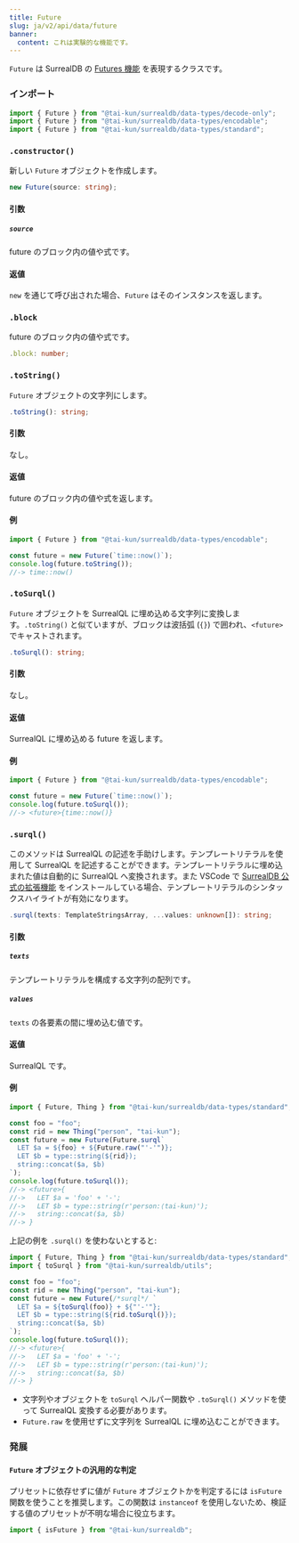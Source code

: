 ```yaml
---
title: Future
slug: ja/v2/api/data/future
banner:
  content: これは実験的な機能です。
---
```



`Future` は SurrealDB の [Futures 機能](https://surrealdb.com/docs/surrealql/datamodel/futures) を表現するクラスです。

### インポート

```ts
import { Future } from "@tai-kun/surrealdb/data-types/decode-only";
import { Future } from "@tai-kun/surrealdb/data-types/encodable";
import { Future } from "@tai-kun/surrealdb/data-types/standard";
```

### `.constructor()`

新しい `Future` オブジェクトを作成します。

```ts
new Future(source: string);
```

#### 引数

##### `source`

future のブロック内の値や式です。

#### 返値

`new` を通じて呼び出された場合、`Future` はそのインスタンスを返します。

### `.block` <Badge variant="instance" /><Badge variant="property" /><Badge variant="decodeonly" />

future のブロック内の値や式です。

```ts
.block: number;
```

### `.toString()` <Badge variant="instance" /><Badge variant="method" /><Badge variant="encodable" />

`Future` オブジェクトの文字列にします。

```ts
.toString(): string;
```

#### 引数

なし。

#### 返値

future のブロック内の値や式を返します。

#### 例

```ts
import { Future } from "@tai-kun/surrealdb/data-types/encodable";

const future = new Future(`time::now()`);
console.log(future.toString());
//-> time::now()
```

### `.toSurql()` <Badge variant="instance" /><Badge variant="method" /><Badge variant="encodable" />

`Future` オブジェクトを SurrealQL に埋め込める文字列に変換します。`.toString()` と似ていますが、ブロックは波括弧 (`{}`) で囲われ、`<future>` でキャストされます。

```ts
.toSurql(): string;
```

#### 引数

なし。

#### 返値

SurrealQL に埋め込める future を返します。

#### 例

```ts
import { Future } from "@tai-kun/surrealdb/data-types/encodable";

const future = new Future(`time::now()`);
console.log(future.toSurql());
//-> <future>{time::now()}
```

### `.surql()` <Badge variant="static" /><Badge variant="method" /><Badge variant="standard" />

このメソッドは SurrealQL の記述を手助けします。テンプレートリテラルを使用して SurrealQL を記述することができます。テンプレートリテラルに埋め込まれた値は自動的に SurrealQL へ変換されます。また VSCode で [SurrealDB 公式の拡張機能](https://marketplace.visualstudio.com/items?itemName=surrealdb.surrealql) をインストールしている場合、テンプレートリテラルのシンタックスハイライトが有効になります。

```ts
.surql(texts: TemplateStringsArray, ...values: unknown[]): string;
```

#### 引数

##### `texts`

テンプレートリテラルを構成する文字列の配列です。

##### `values`

`texts` の各要素の間に埋め込む値です。

#### 返値

SurrealQL です。

#### 例

```ts
import { Future, Thing } from "@tai-kun/surrealdb/data-types/standard";

const foo = "foo";
const rid = new Thing("person", "tai-kun");
const future = new Future(Future.surql`
  LET $a = ${foo} + ${Future.raw("'-'")};
  LET $b = type::string(${rid});
  string::concat($a, $b)
`);
console.log(future.toSurql());
//-> <future>{
//->   LET $a = 'foo' + '-';
//->   LET $b = type::string(r'person:⟨tai-kun⟩');
//->   string::concat($a, $b)
//-> }
```

上記の例を `.surql()` を使わないとすると:

```ts
import { Future, Thing } from "@tai-kun/surrealdb/data-types/standard";
import { toSurql } from "@tai-kun/surrealdb/utils";

const foo = "foo";
const rid = new Thing("person", "tai-kun");
const future = new Future(/*surql*/ `
  LET $a = ${toSurql(foo)} + ${"'-'"};
  LET $b = type::string(${rid.toSurql()});
  string::concat($a, $b)
`);
console.log(future.toSurql());
//-> <future>{
//->   LET $a = 'foo' + '-';
//->   LET $b = type::string(r'person:⟨tai-kun⟩');
//->   string::concat($a, $b)
//-> }
```

- 文字列やオブジェクトを `toSurql` ヘルパー関数や `.toSurql()` メソッドを使って SurrealQL 変換する必要があります。
- `Future.raw` を使用せずに文字列を SurrealQL に埋め込むことができます。

### 発展

#### `Future` オブジェクトの汎用的な判定

プリセットに依存せずに値が `Future` オブジェクトかを判定するには `isFuture` 関数を使うことを推奨します。この関数は `instanceof` を使用しないため、検証する値のプリセットが不明な場合に役立ちます。

```ts
import { isFuture } from "@tai-kun/surrealdb";
```
